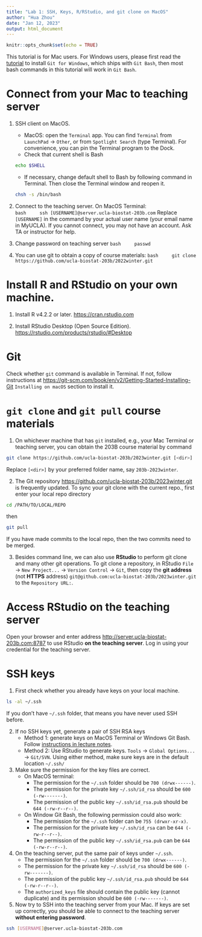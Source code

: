 ```yaml
---
title: "Lab 1: SSH, Keys, R/RStudio, and git clone on MacOS"
author: "Hua Zhou"
date: "Jan 12, 2023"
output: html_document
---
```


```r
knitr::opts_chunk$set(echo = TRUE)
```

This tutorial is for Mac users. For Windows users, please first read the [tutorial](https://ucla-biostat-203b.github.io/2023winter/labs/lab01/lab01_windows.html) to install `Git for Windows`, which ships with `Git Bash`, then most bash commands in this tutorial will work in `Git Bash`.

# Connect from your Mac to teaching server

1. SSH client on MacOS. 
    - MacOS: open the `Terminal` app. You can find `Terminal` from `LaunchPad` -> `Other`, or from `Spotlight Search` (type Terminal). For convenience, you can pin the Terminal program to the Dock.   
    - Check that current shell is Bash   
    ```bash
    echo $SHELL
    ```
    - If necessary, change default shell to Bash by following command in Terminal. Then close the Terminal window and reopen it.
    ```bash
    chsh -s /bin/bash
    ```
    
    
2. Connect to the teaching server. On MacOS Terminal:  
    ```bash
    ssh [USERNAME]@server.ucla-biostat-203b.com
    ```
Replace `[USERNAME]` in the command by your actual user name (your email name in MyUCLA). If you cannot connect, you may not have an account. Ask TA or instructor for help.

3. Change password on teaching server
    ```bash
    passwd
    ```

4. You can use git to obtain a copy of course materials:
    ```bash
    git clone https://github.com/ucla-biostat-203b/2022winter.git
    ```

# Install R and RStudio on your own machine. 

1. Install R v4.2.2 or later. <https://cran.rstudio.com>

2. Install RStudio Desktop (Open Source Edition). <https://rstudio.com/products/rstudio/#Desktop> 

# Git

Check whether `git` command is available in Terminal. If not, follow instructions at <https://git-scm.com/book/en/v2/Getting-Started-Installing-Git> `Installing on macOS` section to install it.

# `git clone` and `git pull` course materials

1. On whichever machine that has `git` installed, e.g., your Mac Terminal or teaching server, you can obtain the 203B course material by command
```bash
git clone https://github.com/ucla-biostat-203b/2023winter.git [<dir>]
```
Replace `[<dir>]` by your preferred folder name, say `203b-2023winter`. 

2. The Git repository <https://github.com/ucla-biostat-203b/2023winter.git> is frequently updated. To sync your git clone with the current repo., first enter your local repo directory
```bash
cd /PATH/TO/LOCAL/REPO
```
then 
```bash
git pull
```
If you have made commits to the local repo, then the two commits need to be merged. 

3. Besides command line, we can also use **RStudio** to perform git clone and many other git operations. To git clone a repository, in RStudio `File` -> `New Project...` -> `Version Control` -> `Git`, then copy the **git address** (not **HTTPS** address) `git@github.com:ucla-biostat-203b/2023winter.git` to the `Repository URL:`. 

# Access RStudio on the teaching server

Open your browser and enter address <http://server.ucla-biostat-203b.com:8787> to use RStudio **on the teaching server**. Log in using your credential for the teaching server. 

# SSH keys

1. First check whether you already have keys on your local machine.
```bash
ls -al ~/.ssh
```
If you don't have `~/.ssh` folder, that means you have never used SSH before.

2. If no SSH keys yet, generate a pair of SSH RSA keys
    - Method 1: generate keys on MacOS Terminal or Windows Git Bash. Follow [instructions in lecture notes](https://ucla-biostat-203b.github.io/2023winter/slides/02-linux/linux.html#steps-to-generate-keys).  
    - Method 2: Use RStudio to generate keys. `Tools` -> `Global Options...` -> `Git/SVN`. 
Using either method, make sure keys are in the default location `~/.ssh/`

3. Make sure the permission for the key files are correct.   
    - On MacOS terminal: 
        - The permission for the `~/.ssh` folder should be `700 (drwx------)`. 
        - The permission for the private key `~/.ssh/id_rsa` should be `600 (-rw-------)`. 
        - The permission of the public key `~/.ssh/id_rsa.pub` should be `644 (-rw-r--r--)`.
    - On Window Git Bash, the following permission could also work: 
        - The permission for the `~/.ssh` folder can be `755 (drwxr-xr-x)`. 
        - The permission for the private key `~/.ssh/id_rsa` can be `644 (-rw-r--r--)`. 
        - The permission of the public key `~/.ssh/id_rsa.pub` can be `644 (-rw-r--r--)`.
    
4. On the teaching server, put the same pair of keys under `~/.ssh`. 
    - The permission for the `~/.ssh` folder should be `700 (drwx------)`. 
    - The permission for the private key `~/.ssh/id_rsa` should be `600 (-rw-------)`.
    - The permission of the public key `~/.ssh/id_rsa.pub` should be `644 (-rw-r--r--)`. 
    - The `authorized_keys` file should contain the public key (cannot duplicate) and its permission should be `600 (-rw-------)`.

5. Now try to SSH into the teaching server from your Mac. If keys are set up correctly, you should be able to connect to the teaching server **without entering password**.
```bash
ssh [USERNAME]@server.ucla-biostat-203b.com
```
